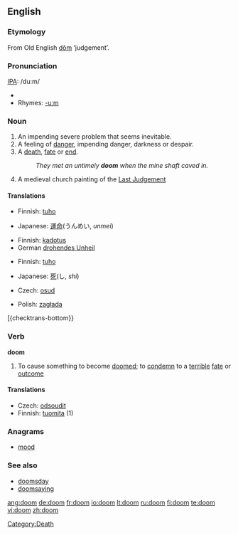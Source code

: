 {{see|Doom|dom|Dom|DOM|-dom}}

==English==

===Etymology===
From Old English [[dom|dōm]] ‘judgement’.

===Pronunciation===
[[IPA]]: /du:m/
*{{audio|en-us-doom.ogg|Audio (US)}}
*Rhymes: [[Rhymes:English:-uːm|-uːm]]

===Noun===
{{en-noun}}

#An impending severe problem that seems inevitable.
#A feeling of [[danger]], impending danger, darkness or despair.
#A [[death]], [[fate]] or [[end]].
#:''They met an untimely '''doom''' when the mine shaft caved in.''
#A medieval church painting of the [[Last Judgement]]

====Translations====
{{trans-top|an impending severe problem}}
*Finnish: [[tuho]]
{{trans-mid}}
*Japanese: [[運命]](うんめい, ''unmei'')
{{trans-bottom}}
{{trans-top|a feeling of danger}}
*Finnish: [[kadotus]]
*German [[drohendes Unheil]] {{n}}
{{trans-mid}}
{{trans-bottom}}
{{trans-top|a death}}
*Finnish: [[tuho]]
{{trans-mid}}
*Japanese: [[死]](し, ''shi'')
{{trans-bottom}}
{{trans-top|a medieval church painting}}
{{trans-mid}}
{{trans-bottom}}
{{checktrans-top}}
* Czech: [[osud]] {{m}}
{{checktrans-mid}}
*Polish: [[zagłada]]
[{checktrans-bottom}}

===Verb===
'''doom'''

#To cause something to become [[doomed]]; to [[condemn]] to a [[terrible]] [[fate]] or [[outcome]]

====Translations====
* Czech: [[odsoudit]]
*Finnish: [[tuomita]] (1)

===Anagrams===
*[[mood]]

===See also===
*[[doomsday]]
*[[doomsaying]]

[[Category:Death]]

[[ang:doom]]
[[de:doom]]
[[fr:doom]]
[[io:doom]]
[[lt:doom]]
[[ru:doom]]
[[fi:doom]]
[[te:doom]]
[[vi:doom]]
[[zh:doom]]